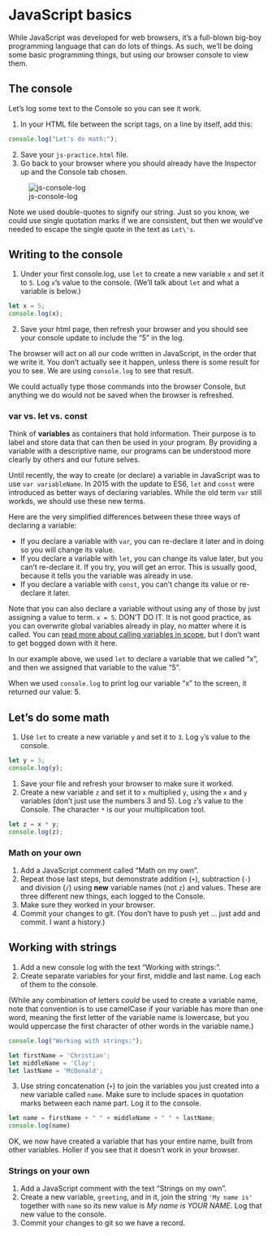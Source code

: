 # JavaScript basics

While JavaScript was developed for web browsers, it's a full-blown big-boy programming language that can do lots of things. As such, we'll be doing some basic programming things, but using our browser console to view them.

## The console

Let's log some text to the Console so you can see it work.

1. In your HTML file between the script tags, on a line by itself, add this:

```js
console.log("Let's do math:");
```

2. Save your `js-practice.html` file.
1. Go back to your browser where you should already have the Inspector up and the Console tab chosen.

![js-console-log](../images/js-console-log.png)

Note we used double-quotes to signify our string. Just so you know, we could use single quotation marks if we are consistent, but then we would've needed to escape the single quote in the text as `Let\'s`.

## Writing to the console

1. Under your first console.log, use `let` to create a new variable `x` and set it to `5`. Log `x`'s value to the console. (We'll talk about `let` and what a variable is below.)

```js
let x = 5;
console.log(x);
```

2. Save your html page, then refresh your browser and you should see your console update to include the "5" in the log.

The browser will act on all our code written in JavaScript, in the order that we write it. You don't actually see it happen, unless there is some result for you to see. We are using `console.log` to see that result.

We could actually type those commands into the browser Console, but anything we do would not be saved when the browser is refreshed.

### var vs. let vs. const

Think of **variables** as containers that hold information. Their purpose is to label and store data that can then be used in your program. By providing a variable with a descriptive name, our programs can be understood more clearly by others and our future selves.

Until recently, the way to create (or declare) a variable in JavaScript was to use `var variableName`. In 2015 with the update to ES6, `let` and `const` were introduced as better ways of declaring variables. While the old term `var` still workds, we should use these new terms.

Here are the very simplified differences between these three ways of declaring a variable:

- If you declare a variable with `var`, you can re-declare it later and in doing so you will change its value.
- If you declare a variable with `let`, you can change its value later, but you can't re-declare it. If you try, you will get an error. This is usually good, because it tells you the variable was already in use.
- If you declare a variable with `const`, you can't change its value or re-declare it later.

Note that you can also declare a variable without using any of those by just assigning a value to term. `x = 5`. DON'T DO IT. It is not good practice, as you can overwrite global variables already in play, no matter where it is called. You can [read more about calling variables in scope](https://wesbos.com/javascript-scoping/), but I don't want to get bogged down with it here.

In our example above, we used `let` to declare a variable that we called "x", and then we assigned that variable to the value "5".

When we used `console.log` to print log our variable "x" to the screen, it returned our value: 5.

## Let's do some math

1. Use `let` to create a new variable `y` and set it to `3`. Log `y`'s value to the console.

```js
let y = 3;
console.log(y);
```

1. Save your file and refresh your browser to make sure it worked.
1. Create a new variable `z` and set it to `x` multiplied `y`, using the `x` and `y` variables (don't just use the numbers 3 and 5). Log `z`'s value to the Console. The character `*` is our your multiplication tool.

```js
let z = x * y;
console.log(z);
```

### Math on your own

1. Add a JavaScript comment called "Math on my own".
1. Repeat those last steps, but demonstrate addition (`+`), subtraction (`-`) and division (`/`) using **new** variable names (not `z`) and values. These are three different new things, each logged to the Console.
1. Make sure they worked in your browser.
1. Commit your changes to git. (You don't have to push yet ... just add and commit. I want a history.)

## Working with strings

1. Add a new console log with the text "Working with strings:".
1. Create separate variables for your first, middle and last name. Log each of them to the console.

(While any combination of letters _could_ be used to create a variable name, note that convention is to use camelCase if your variable has more than one word, meaning the first letter of the variable name is lowercase, but you would uppercase the first character of other words in the variable name.)

```js
console.log("Working with strings:");

let firstName = 'Christian';
let middleName = 'Clay';
let lastName = 'McDonald';
```

3. Use string concatenation (`+`) to join the variables you just created into a new variable called `name`. Make sure to include spaces in quotation marks between each name part. Log it to the console.

```js
let name = firstName + " " + middleName + " " + lastName;
console.log(name)
```

OK, we now have created a variable that has your entire name, built from other variables. Holler if you see that it doesn't work in your browser.

### Strings on your own

1. Add a JavaScript comment with the text "Strings on my own".
1. Create a new variable, `greeting`, and in it, join the string `'My name is'` together with `name` so its new value is *My name is YOUR NAME*. Log that new value to the console.
1. Commit your changes to git so we have a record.

